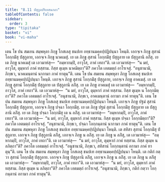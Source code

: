 ```yaml
---
title: "8.11 ปํสุกูลปริเยสนกถา"
tableOfContents: false
sidebar:
  order: 3
type: "tipitaka"
basket: "vi"
book: "vi-maha"
---
```



<DynamicBreadcrumb />

<Division number="341" book="vi-maha">

<Paragraph number="1597" book="vi-maha">
เตน โข ปน สมเยน สมฺพหุลา ภิกฺขู โกสเลสุ ชนปเท อทฺธานมคฺคปฺปฏิปนฺนา โหนฺติ. เอกจฺเจ ภิกฺขู สุสานํ โอกฺกมิํสุ ปํสุกูลาย, เอกจฺเจ ภิกฺขู นาคเมสุํ. เย เต ภิกฺขู สุสานํ โอกฺกมิํสุ ปํสุกูลาย เต ปํสุกูลานิ ลภิํสุ. เย เต ภิกฺขู นาคเมสุํ เต เอวมาหํสุ—  “อมฺหากมฺปิ, อาวุโส, ภาคํ เทถา”ติ. เต เอวมาหํสุ—  “น มยํ, อาวุโส, ตุมฺหากํ ภาคํ ทสฺสาม. กิสฺส ตุเมฺห นาคมิตฺถา”ติ? ภควโต เอตมตฺถํ อาโรเจสุํ. “อนุชานามิ, ภิกฺขเว, นาคเมนฺตานํ นากามา ภาคํ ทาตุนฺ”ติ.
</Paragraph>

<Paragraph number="1598" book="vi-maha">
เตน โข ปน สมเยน สมฺพหุลา ภิกฺขู โกสเลสุ ชนปเท อทฺธานมคฺคปฺปฏิปนฺนา โหนฺติ. เอกจฺเจ ภิกฺขู สุสานํ โอกฺกมิํสุ ปํสุกูลาย, เอกจฺเจ ภิกฺขู อาคเมสุํ. เย เต ภิกฺขู สุสานํ โอกฺกมิํสุ ปํสุกูลาย เต ปํสุกูลานิ ลภิํสุ. เย เต ภิกฺขู อาคเมสุํ เต เอวมาหํสุ—  “อมฺหากมฺปิ, อาวุโส, ภาคํ เทถา”ติ. เต เอวมาหํสุ—  “น มยํ, อาวุโส, ตุมฺหากํ ภาคํ ทสฺสาม. กิสฺส ตุเมฺห น โอกฺกมิตฺถา”ติ? ภควโต เอตมตฺถํ อาโรเจสุํ. “อนุชานามิ, ภิกฺขเว, อาคเมนฺตานํ อกามา ภาคํ ทาตุนฺ”ติ.
</Paragraph>

<Paragraph number="1599" book="vi-maha">
เตน โข ปน สมเยน สมฺพหุลา ภิกฺขู โกสเลสุ ชนปเท อทฺธานมคฺคปฺปฏิปนฺนา โหนฺติ. เอกจฺเจ ภิกฺขู ปฐมํ สุสานํ โอกฺกมิํสุ ปํสุกูลาย, เอกจฺเจ ภิกฺขู ปจฺฉา โอกฺกมิํสุ. เย เต ภิกฺขู ปฐมํ สุสานํ โอกฺกมิํสุ ปํสุกูลาย เต ปํสุกูลานิ ลภิํสุ. เย เต ภิกฺขู ปจฺฉา โอกฺกมิํสุ เต น ลภิํสุ. เต เอวมาหํสุ—  “อมฺหากมฺปิ, อาวุโส, ภาคํ เทถา”ติ. เต เอวมาหํสุ—  “น มยํ, อาวุโส, ตุมฺหากํ ภาคํ ทสฺสาม. กิสฺส ตุเมฺห ปจฺฉา โอกฺกมิตฺถา”ติ? ภควโต เอตมตฺถํ อาโรเจสุํ. “อนุชานามิ, ภิกฺขเว, ปจฺฉา โอกฺกนฺตานํ นากามา ภาคํ ทาตุนฺ”ติ.
</Paragraph>

<Paragraph number="1600" book="vi-maha">
เตน โข ปน สมเยน สมฺพหุลา ภิกฺขู โกสเลสุ ชนปเท อทฺธานมคฺคปฺปฏิปนฺนา โหนฺติ. เต สทิสา สุสานํ โอกฺกมิํสุ ปํสุกูลาย. เอกจฺเจ ภิกฺขู ปํสุกูลานิ ลภิํสุ, เอกจฺเจ ภิกฺขู น ลภิํสุ. เย เต ภิกฺขู น ลภิํสุ, เต เอวมาหํสุ—  “อมฺหากมฺปิ, อาวุโส, ภาคํ เทถา”ติ. เต เอวมาหํสุ—  “น มยํ, อาวุโส, ตุมฺหากํ ภาคํ ทสฺสาม. กิสฺส ตุเมฺห น ลภิตฺถา”ติ? ภควโต เอตมตฺถํ อาโรเจสุํ. “อนุชานามิ, ภิกฺขเว, สทิสานํ โอกฺกนฺตานํ อกามา ภาคํ ทาตุนฺ”ติ.
</Paragraph>

<Paragraph number="1601" book="vi-maha">
เตน โข ปน สมเยน สมฺพหุลา ภิกฺขู โกสเลสุ ชนปเท อทฺธานมคฺคปฺปฏิปนฺนา โหนฺติ. เต กติกํ กตฺวา สุสานํ โอกฺกมิํสุ ปํสุกูลาย. เอกจฺเจ ภิกฺขู ปํสุกูลานิ ลภิํสุ, เอกจฺเจ ภิกฺขู น ลภิํสุ. เย เต ภิกฺขู น ลภิํสุ เต เอวมาหํสุ—  “อมฺหากมฺปิ, อาวุโส, ภาคํ เทถา”ติ. เต เอวมาหํสุ—  “น มยํ, อาวุโส, ตุมฺหากํ ภาคํ ทสฺสาม. กิสฺส ตุเมฺห น ลภิตฺถา”ติ? ภควโต เอตมตฺถํ อาโรเจสุํ. “อนุชานามิ, ภิกฺขเว, กติกํ กตฺวา โอกฺกนฺตานํ อกามา ภาคํ ทาตุนฺ”ติ.
</Paragraph>
</Division>
